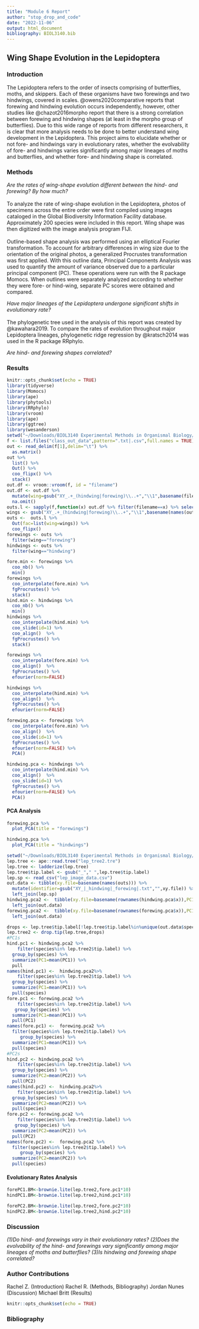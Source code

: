 ```yaml
---
title: "Module 6 Report"
author: "stop_drop_and_code"
date: "2022-11-06"
output: html_document
bibliography: BIOL3140.bib
---
```


## Wing Shape Evolution in the Lepidoptera

### Introduction
The Lepidoptera refers to the order of insects comprising of butterflies, moths, and skippers. Each of these organisms have two forewings and two hindwings, covered in scales. @owens2020comparative reports that forewing and hindwing evolution occurs independently, however, other studies like @chazot2016morpho report that there is a strong correlation between forewing and hindwing shapes (at least in the morpho group of butterflies). Due to this wide range of reports from different researchers, it is clear that more  analysis needs to be done to better understand wing development in the Lepidoptera. This project aims to elucidate whether or not fore- and hindwings vary in evolutionary rates, whether the evolvability of fore- and hindwings varies significantly among major lineages of moths and butterflies, and whether fore- and hindwing shape is correlated.

### Methods

*Are the rates of wing-shape evolution different between the hind- and forewing? By how much?* <br>
<br>
To analyze the rate of wing-shape evolution in the Lepidoptera, photos of specimens across the entire order were first compiled using images cataloged in the Global Biodiversity Information Facility database. Approximately 200 species were included in this report. Wing shape was then digitized with the image analysis program FIJI. <br>
<br>
Outline-based shape analysis was performed using an elliptical Fourier transformation. To account for arbitrary differences in wing size due to the orientation of the original photos, a generalized Procrustes transformation was first applied. With this outline data, Principal Components Analysis was used to quantify the amount of variance observed due to a particular principal component (PC). These operations were run with the R package Momocs. When outlines were separately analyzed according to whether they were fore- or hind-wing, separate PC scores were obtained and compared. 

*Have major lineages of the Lepidoptera undergone significant shifts in evolutionary rate?* <br>
<br>
The phylogenetic tree used in the analysis of this report was created by @kawahara2019. To compare the rates of evolution throughout major Lepidoptera lineages, phylogenetic ridge regression by @kratsch2014 was used in the R package RRphylo.

*Are hind- and forewing shapes correlated?*

### Results
```r
knitr::opts_chunk$set(echo = TRUE)
library(tidyverse)
library(Momocs)
library(ape)
library(phytools)
library(RRphylo)
library(vroom)
library(ape)
library(ggtree)
library(wesanderson)
setwd("~/Downloads/BIOL3140 Experimental Methods in Organismal Biology/Project 6")
f <- list.files("class_out_data",pattern=".txt|.csv",full.names = TRUE)
out <- read_delim(f[1],delim="\t") %>% 
  as.matrix()
out %>%
  list() %>%
  Out() %>%
  coo_flipx() %>%
  stack()
out.df <- vroom::vroom(f, id = "filename")
out.df <- out.df %>% 
  mutate(wing=gsub("XY_.+_(hindwing|forewing)\\..+","\\1",basename(filename))) %>% 
  na.omit()
outs.l <- sapply(f,function(x) out.df %>% filter(filename==x) %>% select(X,Y) %>% as.matrix)
wings <- gsub("XY_.+_(hindwing|forewing)\\..+","\\1",basename(names(outs.l)))
outs <-  outs.l %>% 
  Out(fac=list(wing=wings)) %>% 
  coo_flipx()
forewings <- outs %>% 
  filter(wing=="forewing")
hindwings <- outs %>% 
  filter(wing=="hindwing")
```

```r
fore.min <- forewings %>% 
  coo_nb() %>% 
  min()
forewings %>%
  coo_interpolate(fore.min) %>% 
  fgProcrustes() %>% 
  stack()
hind.min <- hindwings %>% 
  coo_nb() %>% 
  min()
hindwings %>% 
  coo_interpolate(hind.min) %>% 
  coo_slide(id=1) %>% 
  coo_align()  %>%
  fgProcrustes() %>%
  stack()

forewings %>%
  coo_interpolate(fore.min) %>% 
  coo_align()  %>%
  fgProcrustes() %>% 
  efourier(norm=FALSE) 

hindwings %>% 
  coo_interpolate(hind.min) %>% 
  coo_align()  %>%
  fgProcrustes() %>% 
  efourier(norm=FALSE) 

forewing.pca <- forewings %>%
  coo_interpolate(fore.min) %>%
  coo_align()  %>%
  coo_slide(id=1) %>% 
  fgProcrustes() %>% 
  efourier(norm=FALSE) %>% 
  PCA()

hindwing.pca <- hindwings %>% 
  coo_interpolate(hind.min) %>% 
  coo_align()  %>%
  coo_slide(id=1) %>% 
  fgProcrustes() %>% 
  efourier(norm=FALSE) %>% 
  PCA()
```
#### PCA Analysis 
```r
forewing.pca %>% 
  plot_PCA(title = "forewings")

hindwing.pca %>% 
  plot_PCA(title = "hindwings")
```

```r
setwd("~/Downloads/BIOL3140 Experimental Methods in Organismal Biology/Project 6")
lep.tree <- ape::read.tree("lep_tree2.tre")
lep.tree <- ladderize(lep.tree)
lep.tree$tip.label <- gsub("_"," ",lep.tree$tip.label)
lep.sp <- read_csv("lep_image_data.csv")
out.data <- tibble(xy.file=basename(names(outs))) %>% 
  mutate(identifier=gsub("XY_|_hindwing|_forewing|.txt","",xy.file)) %>% 
  left_join(lep.sp)
hindwing.pca2 <-  tibble(xy.file=basename(rownames(hindwing.pca$x)),PC1=hindwing.pca$x[,1],PC2=hindwing.pca$x[,2]) %>% 
  left_join(out.data)
forewing.pca2 <-  tibble(xy.file=basename(rownames(forewing.pca$x)),PC1=forewing.pca$x[,1],PC2=forewing.pca$x[,2])%>% 
  left_join(out.data)
```

```r
drops <- lep.tree$tip.label[!lep.tree$tip.label%in%unique(out.data$species)]
lep.tree2 <- drop.tip(lep.tree,drops)
#PC1s
hind.pc1 <- hindwing.pca2 %>% 
    filter(species%in% lep.tree2$tip.label) %>% 
  group_by(species) %>% 
  summarize(PC1=mean(PC1)) %>% 
  pull
names(hind.pc1) <-  hindwing.pca2%>% 
    filter(species%in% lep.tree2$tip.label) %>% 
  group_by(species) %>% 
  summarize(PC1=mean(PC1)) %>% 
  pull(species)
fore.pc1 <- forewing.pca2 %>% 
    filter(species%in% lep.tree2$tip.label) %>% 
   group_by(species) %>% 
  summarize(PC1=mean(PC1)) %>% 
  pull(PC1)
names(fore.pc1) <-  forewing.pca2 %>% 
  filter(species%in% lep.tree2$tip.label) %>% 
     group_by(species) %>% 
  summarize(PC1=mean(PC1)) %>% 
  pull(species)
#PC2s
hind.pc2 <- hindwing.pca2 %>% 
    filter(species%in% lep.tree2$tip.label) %>% 
  group_by(species) %>% 
  summarize(PC2=mean(PC2)) %>% 
  pull(PC2)
names(hind.pc2) <-  hindwing.pca2%>% 
    filter(species%in% lep.tree2$tip.label) %>% 
  group_by(species) %>%
  summarize(PC2=mean(PC2)) %>% 
  pull(species)
fore.pc2 <- forewing.pca2 %>% 
    filter(species%in% lep.tree2$tip.label) %>% 
   group_by(species) %>% 
  summarize(PC2=mean(PC2)) %>% 
  pull(PC2)
names(fore.pc2) <-  forewing.pca2 %>% 
  filter(species%in% lep.tree2$tip.label) %>% 
     group_by(species) %>% 
  summarize(PC2=mean(PC2)) %>% 
  pull(species)
```
#### Evolutionary Rates Analysis
```r
forePC1.BM<-brownie.lite(lep.tree2,fore.pc1*10)
hindPC1.BM<-brownie.lite(lep.tree2,hind.pc1*10)

forePC2.BM<-brownie.lite(lep.tree2,fore.pc2*10)
hindPC2.BM<-brownie.lite(lep.tree2,hind.pc2*10)
```

### Discussion
*(1)Do hind- and forewings vary in their evolutionary rates? (2)Does the evolvability of the hind- and forewings vary significantly among major lineages of moths and butterflies? (3)Is hindwing and forewing shape correlated?*


### Author Contributions 
Rachel Z. (Introduction)
Rachel R. (Methods, Bibliography)
Jordan Nunes (Discussion)
Michael Britt (Results)

```r
knitr::opts_chunk$set(echo = TRUE)
```

### Bibliography